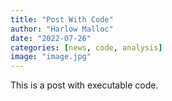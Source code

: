 ```yaml
---
title: "Post With Code"
author: "Harlow Malloc"
date: "2022-07-26"
categories: [news, code, analysis]
image: "image.jpg"
---
```


This is a post with executable code.
